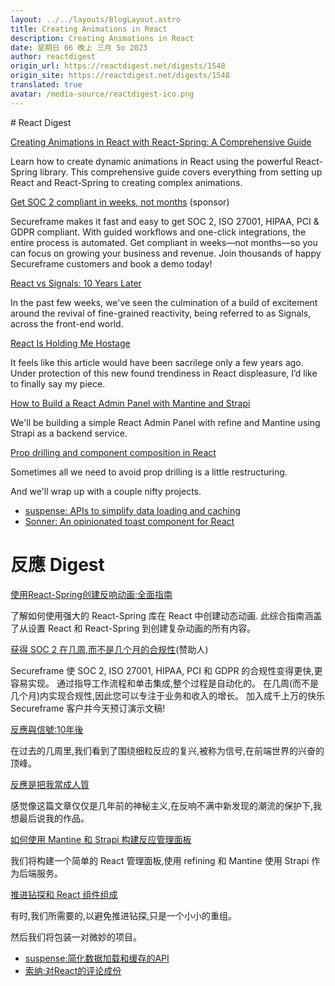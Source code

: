 ```yaml
---
layout: ../../layouts/BlogLayout.astro
title: Creating Animations in React
description: Creating Animations in React
date: 星期日 06 晚上 三月 5o 2023
author: reactdigest
origin_url: https://reactdigest.net/digests/1548
origin_site: https://reactdigest.net/digests/1548
translated: true
avatar: /media-source/reactdigest-ico.png
---
```



<Reference client:only="react" title="Creating Animations in React" url="https://reactdigest.net/digests/1548" />

<Detail client:only="react">
	# React Digest

[Creating Animations in React with React-Spring: A Comprehensive Guide](https://reactdigest.net/link/14861/a24eb3ef-556d-456e-a6a4-25de0a1cd63b/email)

Learn how to create dynamic animations in React using the powerful React-Spring library. This comprehensive guide covers everything from setting up React and React-Spring to creating complex animations.

[Get SOC 2 compliant in weeks, not months](https://reactdigest.net/link/14862/a24eb3ef-556d-456e-a6a4-25de0a1cd63b/email) (sponsor)

Secureframe makes it fast and easy to get SOC 2, ISO 27001, HIPAA, PCI & GDPR compliant. With guided workflows and one-click integrations, the entire process is automated. Get compliant in weeks—not months—so you can focus on growing your business and revenue. Join thousands of happy Secureframe customers and book a demo today!

[React vs Signals: 10 Years Later](https://reactdigest.net/link/14863/a24eb3ef-556d-456e-a6a4-25de0a1cd63b/email)

In the past few weeks, we've seen the culmination of a build of excitement around the revival of fine-grained reactivity, being referred to as Signals, across the front-end world.

[React Is Holding Me Hostage](https://reactdigest.net/link/14864/a24eb3ef-556d-456e-a6a4-25de0a1cd63b/email)

It feels like this article would have been sacrilege only a few years ago. Under protection of this new found trendiness in React displeasure, I’d like to finally say my piece.

[How to Build a React Admin Panel with Mantine and Strapi](https://reactdigest.net/link/14865/a24eb3ef-556d-456e-a6a4-25de0a1cd63b/email)

We'll be building a simple React Admin Panel with refine and Mantine using Strapi as a backend service.

[Prop drilling and component composition in React](https://reactdigest.net/link/14866/a24eb3ef-556d-456e-a6a4-25de0a1cd63b/email)

Sometimes all we need to avoid prop drilling is a little restructuring.

And we'll wrap up with a couple nifty projects.

*   [suspense: APIs to simplify data loading and caching](https://reactdigest.net/link/14867/a24eb3ef-556d-456e-a6a4-25de0a1cd63b/email)
*   [Sonner: An opinionated toast component for React](https://reactdigest.net/link/14868/a24eb3ef-556d-456e-a6a4-25de0a1cd63b/email)


</Detail>

# 反應 Digest

[使用React-Spring创建反响动画:全面指南](https://reactdigest.net/link/14861/a24eb3ef-556d-456e-a6a4-25de0a1cd63b/email)

了解如何使用强大的 React-Spring 库在 React 中创建动态动画. 此综合指南涵盖了从设置 React 和 React-Spring 到创建复杂动画的所有内容。

[获得 SOC 2 在几周,而不是几个月的合规性](https://reactdigest.net/link/14862/a24eb3ef-556d-456e-a6a4-25de0a1cd63b/email)(赞助人)

Secureframe 使 SOC 2, ISO 27001, HIPAA, PCI 和 GDPR 的合规性变得更快,更容易实现。 通过指导工作流程和单击集成,整个过程是自动化的。 在几周(而不是几个月)内实现合规性,因此您可以专注于业务和收入的增长。 加入成千上万的快乐 Secureframe 客户并今天预订演示文稿!

[反應與信號:10年後](https://reactdigest.net/link/14863/a24eb3ef-556d-456e-a6a4-25de0a1cd63b/email)

在过去的几周里,我们看到了围绕细粒反应的复兴,被称为信号,在前端世界的兴奋的顶峰。

[反應是把我當成人質](https://reactdigest.net/link/14864/a24eb3ef-556d-456e-a6a4-25de0a1cd63b/email)

感觉像这篇文章仅仅是几年前的神秘主义,在反响不满中新发现的潮流的保护下,我想最后说我的作品。

[如何使用 Mantine 和 Strapi 构建反应管理面板](https://reactdigest.net/link/14865/a24eb3ef-556d-456e-a6a4-25de0a1cd63b/email)

我们将构建一个简单的 React 管理面板,使用 refining 和 Mantine 使用 Strapi 作为后端服务。

[推进钻探和 React 组件组成](https://reactdigest.net/link/14866/a24eb3ef-556d-456e-a6a4-25de0a1cd63b/email)

有时,我们所需要的,以避免推进钻探,只是一个小小的重组。

然后我们将包装一对微妙的项目。

* [suspense:简化数据加载和缓存的API](https://reactdigest.net/link/14867/a24eb3ef-556d-456e-a6a4-25de0a1cd63b/email)
* [索纳:对React的评论成份](https://reactdigest.net/link/14868/a24eb3ef-556d-456e-a6a4-25de0a1cd63b/email)


